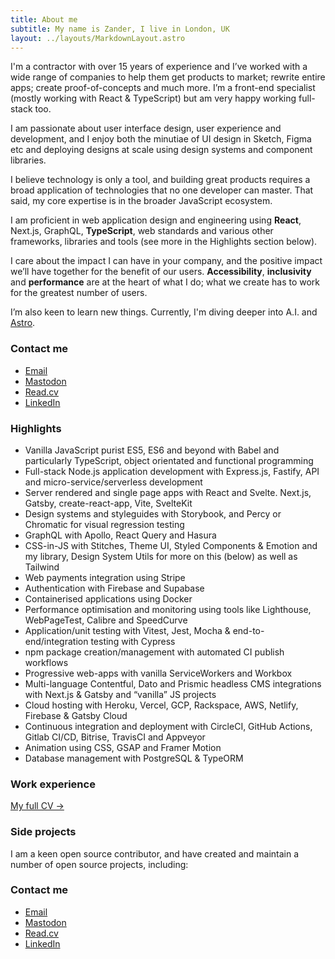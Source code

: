 ```yaml
---
title: About me
subtitle: My name is Zander, I live in London, UK
layout: ../layouts/MarkdownLayout.astro
---
```



I'm a contractor with over 15 years of experience and I’ve worked with a wide range of companies to help them get products to market; rewrite entire apps; create proof-of-concepts and much more. I’m a front-end specialist (mostly working with React & TypeScript) but am very happy working full-stack too.

I am passionate about user interface design, user experience and development, and I enjoy both the minutiae of UI design in Sketch, Figma etc and deploying designs at scale using design systems and component libraries.

I believe technology is only a tool, and building great products requires a broad application of technologies that no one developer can master. That said, my core expertise is in the broader JavaScript ecosystem.

I am proficient in web application design and engineering using **React**, Next.js, GraphQL, **TypeScript**, web standards and various other frameworks, libraries and tools (see more in the Highlights section below).

I care about the impact I can have in your company, and the positive impact we’ll have together for the benefit of our users. **Accessibility**, **inclusivity** and **performance** are at the heart of what I do; what we create has to work for the greatest number of users.

I’m also keen to learn new things. Currently, I'm diving deeper into A.I. and [Astro](https://astro.build).

### Contact me

- [Email](mailto:hi+enquiry@zander.wtf?subject=Contract%20enquiry&body=Hi%20Zander%2C%0A%0AI%20would%20like%20to%20work%20with%20you...)
- [Mastodon](https://toot.cafe/@zander)
- [Read.cv](https://read.cv/mrmartineau)
- [LinkedIn](https://www.linkedin.com/in/zandermartineau/)

### Highlights

- Vanilla JavaScript purist ES5, ES6 and beyond with Babel and particularly TypeScript, object orientated and functional programming
- Full-stack Node.js application development with Express.js, Fastify, API and micro-service/serverless development
- Server rendered and single page apps with React and Svelte. Next.js, Gatsby, create-react-app, Vite, SvelteKit
- Design systems and styleguides with Storybook, and Percy or Chromatic for visual regression testing
- GraphQL with Apollo, React Query and Hasura
- CSS-in-JS with Stitches, Theme UI, Styled Components & Emotion and my library, Design System Utils for more on this (below) as well as Tailwind
- Web payments integration using Stripe
- Authentication with Firebase and Supabase
- Containerised applications using Docker
- Performance optimisation and monitoring using tools like Lighthouse, WebPageTest, Calibre and SpeedCurve
- Application/unit testing with Vitest, Jest, Mocha & end-to-end/integration testing with Cypress
- npm package creation/management with automated CI publish workflows
- Progressive web-apps with vanilla ServiceWorkers and Workbox
- Multi-language Contentful, Dato and Prismic headless CMS integrations with Next.js & Gatsby and “vanilla” JS projects
- Cloud hosting with Heroku, Vercel, GCP, Rackspace, AWS, Netlify, Firebase & Gatsby Cloud
- Continuous integration and deployment with CircleCI, GitHub Actions, Gitlab CI/CD, Bitrise, TravisCI and Appveyor
- Animation using CSS, GSAP and Framer Motion
- Database management with PostgreSQL & TypeORM

### Work experience

<WorkList />

[My full CV →](https://read.cv/mrmartineau)

### Side projects

I am a keen open source contributor, and have created and maintain a number of open source projects, including:

<ProjectList />

### Contact me

- [Email](mailto:hi+enquiry@zander.wtf?subject=Contract%20enquiry&body=Hi%20Zander%2C%0A%0AI%20would%20like%20to%20work%20with%20you...)
- [Mastodon](https://toot.cafe/@zander)
- [Read.cv](https://read.cv/mrmartineau)
- [LinkedIn](https://www.linkedin.com/in/zandermartineau/)
